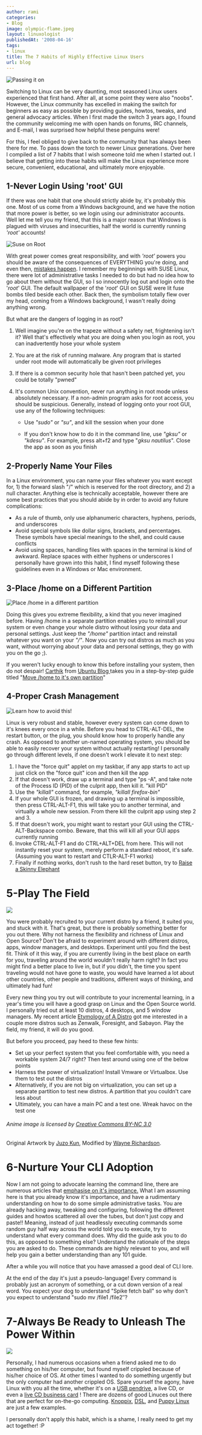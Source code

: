 ```yaml
---
author: rami
categories:
- Blog
image: olympic-flame.jpeg
layout: linuxologist
publishedAt: '2008-04-16'
tags:
- linux
title: The 7 Habits of Highly Effective Linux Users
url: blog
---
```


![Passing it on](/assets/images/content/blog/olympic-flame.jpeg)

Switching to Linux can be very daunting, most seasoned Linux users experienced that first hand. After all, at some point they were also "noobs". However, the Linux community has excelled in making the switch for beginners as easy as possible by providing guides, howtos, tweaks, and general advocacy articles. When I first made the switch 3 years ago, I found the community welcoming me with open hands on forums, IRC channels, and E-mail, I was surprised how helpful these penguins were!

For this, I feel obliged to give back to the community that has always been there for me. To pass down the torch to newer Linux generations. Over here I compiled a list of 7 habits that I wish someone told me when I started out. I believe that getting into these habits will make the Linux experience more secure, convenient, educational, and ultimately more enjoyable.

## 1-Never Login Using 'root' GUI  

If there was one habit that one should strictly abide by, it's probably this one. Most of us come from a Windows background, and we have the notion that more power is better, so we login using our administrator accounts. Well let me tell you my friend, that this is a major reason that Windows is plagued with viruses and insecurities, half the world is currently running _'root'_ accounts!

![Suse on Root](/assets/images/content/blog/suse_on_root.png)

With great power comes great responsibility, and with _'root'_ powers you should be aware of the consequences of EVERYTHING you're doing, and even then, [mistakes happen](http://lug.wsu.edu/node/414 "mistakes happen"). I remember my beginnings with SUSE Linux, there were lot of administrative tasks I needed to do but had no idea how to go about them without the GUI, so I so innocently log out and login onto the '_root_' GUI. The default wallpaper of the '_root_' GUI on SUSE were lit fuse bombs tiled beside each other. Back then, the symbolism totally flew over my head, coming from a Windows background, I wasn't really doing anything wrong.

But what are the dangers of logging in as root?

1. Well imagine you're on the trapeze without a safety net, frightening isn't it? Well that's effectively what you are doing when you login as root, you can inadvertently hose your whole system
2. You are at the risk of running malware. Any program that is started under root mode will automatically be given root privileges   
3. If there is a common security hole that hasn't been patched yet, you could be totally "pwned"
4. It's common Unix convention, never run anything in root mode unless absolutely necessary. If a non-admin program asks for root access, you should be suspicious. Generally, instead of logging onto your root GUI, use any of the following techniques:

    * Use _"sudo"_ or _"su"_, and kill the session when your done

    * If you don't know how to do it in the command line, use _"gksu"_ or _"kdesu"_. For example, press alt+f2 and type "_gksu nautilus_". Close the app as soon as you finish

## 2-Properly Name Your Files

In a Linux environment, you can name your files whatever you want except for, 1) the forward slash "/" which is reserved for the root directory, and 2) a null character. Anything else is technically acceptable, however there are some best practices that you should abide by in order to avoid any future complications:

* As a rule of thumb, only use alphanumeric characters, hyphens, periods, and underscores
* Avoid special symbols like dollar signs, brackets, and percentages. These symbols have special meanings to the shell, and could cause conflicts
* Avoid using spaces, handling files with spaces in the terminal is kind of awkward. Replace spaces with either hyphens or underscores
I personally have grown into this habit, I find myself following these guidelines even in a Windows or Mac environment.

## 3-Place /home on a Different Partition 

![Place /home in a different partition](/assets/images/content/blog/gparted-home-different-partition.png)

Doing this gives you extreme flexibility, a kind that you never imagined before. Having /home in a separate partition enables you to reinstall your system or even change your whole distro without losing your data and personal settings. Just keep the _"/home"_ partition intact and reinstall whatever you want on your _"/"_. Now you can try out distros as much as you want, without worrying about your data and personal settings, they go with you on the go ;).

If you weren't lucky enough to know this before installing your system, then do not despair! [Carthik](http://carthik.net/) from [Ubuntu Blog ](http://ubuntu.wordpress.com/)takes you in a step-by-step guide titled "[Move /home to it's own partition](http://ubuntu.wordpress.com/2006/01/29/move-home-to-its-own-partition/)"

## 4-Proper Crash Management

![Learn how to avoid this!](/assets/images/content/blog/pc_crash11.jpg)

Linux is very robust and stable, however every system can come down to it's knees every once in a while. Before you head to CTRL-ALT-DEL, the restart button, or the plug, you should know how to properly handle any crash. As opposed to another un-named operating system, you should be able to easily recover your system without actually restarting! I personally go through different levels, if one doesn't work I elevate it to next step:

1. I have the "force quit" applet on my taskbar, if any app starts to act up just click on the "force quit" icon and then kill the app
2. If that doesn't work, draw up a terminal and type "ps -A", and take note of the Process ID (PID) of the culprit app, then kill it. "kill PID"
3. Use the _"killall"_ command, for example, _"killall firefox-bin"_
4. If your whole GUI is frozen, and drawing up a terminal is impossible, then press CTRL-ALT-F1, this will take you to another terminal, and virtually a whole new session. From there kill the culprit app using step 2 and 3\.
5. If that doesn't work, you might want to restart your GUI using the CTRL-ALT-Backspace combo. Beware, that this will kill all your GUI apps currently running
6. Invoke CTRL-ALT-F1 and do CTRL+ALT+DEL from here. This will not instantly reset your system, merely perform a standard reboot, it's safe. (Assuming you want to restart and CTLR-ALT-F1 works)  
7. Finally if nothing works, don't rush to the hard reset button, try to [Raise a Skinny Elephant](http://www.brunolinux.com/01-First_Things_To_Know/Skinny_Elephants.html)

# 5-Play The Field

![](/assets/images/content/blog/anime-linux-distros.png)

You were probably recruited to your current distro by a friend, it suited you, and stuck with it. That's great, but there is probably something better for you out there. Why not harness the flexibility and richness of Linux and Open Source? Don't be afraid to experiment around with different distros, apps, window managers, and desktops. Experiment until you find the best fit. Think of it this way, if you are currently living in the best place on earth for you, traveling around the world wouldn't really harm right? In fact you might find a better place to live in, but if you didn't, the time you spent traveling would not have gone to waste, you would have learned a lot about other countries, other people and traditions, different ways of thinking, and ultimately had fun!

Every new thing you try out will contribute to your incremental learning, in a year's time you will have a good grasp on Linux and the Open Source world. I personally tried out at least 10 distros, 4 desktops, and 5 window managers. My recent article [Etymology of A Distro](/2008/04/06/etymology-of-a-distro) got me interested in a couple more distros such as Zenwalk, Foresight, and Sabayon. Play the field, my friend, it will do you good.

But before you proceed, pay heed to these few hints:

* Set up your perfect system that you feel comfortable with, you need a workable system 24/7 right? Then test around using one of the below points  
* Harness the power of virtualization! Install Vmware or Virtualbox. Use them to test out the distros
* Alternatively, if you are not big on virtualization, you can set up a separate partition to test new distros. A partition that you couldn't care less about
* Ultimately, you can have a main PC and a test one. Wreak havoc on the test one

###### Anime image is licensed by [Creative Commons BY-NC 3.0](http://creativecommons.org/licenses/by-nc/3.0/)  
Original Artwork by [Juzo Kun](http://juzo-kun.deviantart.com/art/Linux-tan-Lineart-23093548), Modified by [Wayne Richardson](http://www.fsckin.com/2007/10/02/amazing-anime-style-caricatures-of-linux-distribution-mascots/).

# 6-Nurture Your CLI Adoption

Now I am not going to advocate learning the command line, there are numerous articles that [emphasise on it's importance.](http://blue-gnu.biz/content/what_non_techies_should_know_about_command_line "emphasise on it's importance.") What I am assuming here is that you already know it's importance, and have a rudimentary understanding on how to do some simple administrative tasks. You are already hacking away, tweaking and configuring, following the different guides and howtos scattered all over the tubes, but don't just copy and paste!! Meaning, instead of just headlessly executing commands some random guy half way across the world told you to execute, try to understand what every command does. Why did the guide ask you to do this, as opposed to something else? Understand the rationale of the steps you are asked to do. These commands are highly relevant to you, and will help you gain a better understanding than any 101 guide.

After a while you will notice that you have amassed a good deal of CLI lore.  
  
At the end of the day it's just a pseudo-language! Every command is probably just an acronym of something, or a cut down version of a real word. You expect your dog to understand "Spike fetch ball" so why don't you expect to understand "sudo mv /file1 /file2″?  
  

# 7-Always Be Ready to Unleash The Power Within

![](/assets/images/content/blog/pendrivelinux.jpg)

Personally, I had numerous occasions when a friend asked me to do something on his/her computer, but found myself crippled because of his/her choice of OS. At other times I wanted to do something urgently but the only computer had another crippled OS. Spare yourself the agony, have Linux with you all the time, whether it's on a [USB pendrive](http://www.pendrivelinux.com "USB pendrive"), a live CD, or even a [live CD business card](http://www.damnsmalllinux.org/cd.html "live CD business card") ! There are dozens of good Linuces out there that are perfect for on-the-go computing. [Knoppix](http://www.knoppix.net "Knoppix"), [DSL](http://www.damnsmalllinux.org "DSL"), and [Puppy Linux](http://www.puppylinux.com "Puppy Linux") are just a few examples.

I personally don't apply this habit, which is a shame, I really need to get my act together! :P